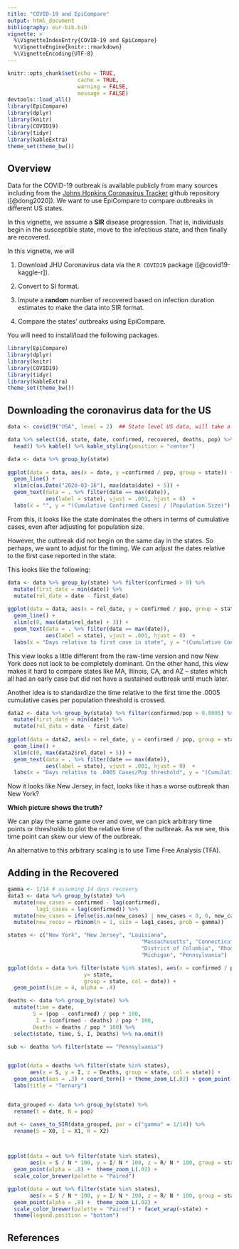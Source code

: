 ```yaml
---
title: "COVID-19 and EpiCompare"
output: html_document
bibliography: our-bib.bib
vignette: >
  %\VignetteIndexEntry{COVID-19 and EpiCompare}
  %\VignetteEngine{knitr::rmarkdown}
  %\VignetteEncoding{UTF-8}
---
```


```r
knitr::opts_chunk$set(echo = TRUE,
                      cache = TRUE,
                      warning = FALSE,
                      message = FALSE)
devtools::load_all()
library(EpiCompare)
library(dplyr)
library(knitr)
library(COVID19)
library(tidyr)
library(kableExtra)
theme_set(theme_bw())
```




##  Overview

Data for the COVID-19 outbreak is available publicly from many sources including from the [Johns Hopkins Coronavirus Tracker](https://github.com/CSSEGISandData/COVID-19) github repository ([@dong2020]).  We want to use EpiCompare to compare outbreaks in different US states. 

In this vignette, we assume a **SIR** disease progression.  That is, individuals begin in the susceptible state, move to the infectious state, and then finally are recovered.

In this vignette, we will

1. Download JHU Coronavirus data via the `R COVID19` package ([@covid19-kaggle-r]).

2. Convert to SI format.

3.  Impute a **random** number of recovered based on infection duration estimates to make the data into SIR format.

4. Compare the states' outbreaks using EpiCompare.




You will need to install/load the following packages.

```r
library(EpiCompare)
library(dplyr)
library(knitr)
library(COVID19)
library(tidyr)
library(kableExtra)
theme_set(theme_bw())
```

## Downloading the coronavirus data for the US

```r
data <- covid19("USA", level = 2)  ## State level US data, will take a few seconds

data %>% select(id, state, date, confirmed, recovered, deaths, pop) %>% 
  head() %>% kable() %>% kable_styling(position = "center")

```
```r
data <- data %>% group_by(state) 
  
ggplot(data = data, aes(x = date, y =confirmed / pop, group = state)) + 
  geom_line() +
  xlim(c(as.Date("2020-03-16"), max(data$date) + 5)) +
  geom_text(data = . %>% filter(date == max(date)),
            aes(label = state), vjust = .001, hjust = 0)  +
  labs(x = "", y = "(Cumulative Confirmed Cases) / (Population Size)")
```


From this, it looks like the state dominates the others in terms of cumulative cases, even after adjusting for population size.

However, the outbreak did not begin on the same day in the states.  So perhaps, we want to adjust for the timing.  We can adjust the dates relative to the first case reported in the state.


This looks like the following:

```r
data <- data %>% group_by(state) %>% filter(confirmed > 0) %>%
  mutate(first_date = min(date)) %>%
  mutate(rel_date = date - first_date)
  
ggplot(data = data, aes(x = rel_date, y = confirmed / pop, group = state)) + 
  geom_line() +
  xlim(c(0, max(data$rel_date) + 3)) +
  geom_text(data = . %>% filter(date == max(date)),
            aes(label = state), vjust = .001, hjust = 0)  +
  labs(x = "Days relative to first case in state", y = "(Cumulative Confirmed Cases) / (Population Size)")
```

This view looks a little different from the raw-time version and now New York does not look to be completely dominant.  On the other hand, this view makes it hard to compare states like MA, Illinois, CA, and AZ -- states which all had an early case but did not have a sustained outbreak until much later.

Another idea is to standardize the time relative to the first time the .0005 cumulative cases per population threshold is crossed.

```r
data2 <- data %>% group_by(state) %>% filter(confirmed/pop > 0.0005) %>%
  mutate(first_date = min(date)) %>%
  mutate(rel_date = date - first_date)
  
ggplot(data = data2, aes(x = rel_date, y = confirmed / pop, group = state)) + 
  geom_line() +
  xlim(c(0, max(data2$rel_date) + 5)) +
  geom_text(data = . %>% filter(date == max(date)),
            aes(label = state), vjust = .001, hjust = 0)  +
  labs(x = "Days relative to .0005 Cases/Pop threshold", y = "(Cumulative Confirmed Cases) / (Population Size)")
```


Now it looks like New Jersey, in fact, looks like it has a worse outbreak than New York?

**Which picture shows the truth?**

We can play the same game over and over, we can pick arbitrary time points or thresholds to plot the relative time of the outbreak.  As we see, this time point can skew our view of the outbreak.

An alternative to this arbitrary scaling is to use Time Free Analysis (TFA).

## Adding in the Recovered

```r

gamma <- 1/14 # assuming 14 days recovery
data3 <- data %>% group_by(state) %>%
  mutate(new_cases = confirmed - lag(confirmed),
         lag1_cases = lag(confirmed)) %>%
  mutate(new_cases = ifelse(is.na(new_cases) | new_cases < 0, 0, new_cases)) %>%
  mutate(new_recov = rbinom(n = 1, size = lag1_cases, prob = gamma))

states <- c("New York", "New Jersey", "Louisiana",
                                          "Massachusetts", "Connecticut", 
                                          "District of Columbia", "Rhode Island",
                                          "Michigan", "Pennsylvania")

ggplot(data = data %>% filter(state %in% states), aes(x = confirmed / pop,
                        y= state,
                        group = state, col = date)) +
  geom_point(size = 4, alpha = .4)  
```








```r
deaths <- data %>% group_by(state) %>%
  mutate(time = date,
        S = (pop - confirmed) / pop * 100,
         I = (confirmed - deaths) / pop * 100,
        Deaths = deaths / pop * 100) %>%
  select(state, time, S, I, Deaths) %>% na.omit()

sub <- deaths %>% filter(state == "Pennsylvania")


ggplot(data = deaths %>% filter(state %in% states),
       aes(x = S, y = I, z = Deaths, group = state, col = state)) +  
  geom_point(aes = .3) + coord_tern() + theme_zoom_L(.02) + geom_point() +
  labs(title = "Ternary")



```


```r
data_grouped <- data %>% group_by(state) %>%
  rename(t = date, N = pop)

out <- cases_to_SIR(data_grouped, par = c("gamma" = 1/14)) %>%
  rename(S = X0, I = X1, R = X2)



ggplot(data = out %>% filter(state %in% states),
       aes(x = S / N * 100, y = I/ N * 100, z = R/ N * 100, group = state, col = state)) + coord_tern() + geom_path(alpha = .8) + 
  geom_point(alpha = .8) +  theme_zoom_L(.02) + 
  scale_color_brewer(palette = "Paired")
```

```r
ggplot(data = out %>% filter(state %in% states),
       aes(x = S / N * 100, y = I/ N * 100, z = R/ N * 100, group = state, col = state)) + coord_tern() + geom_path(alpha = .8) + 
  geom_point(alpha = .8) +  theme_zoom_L(.02) + 
  scale_color_brewer(palette = "Paired") + facet_wrap(~state) +
  theme(legend.position = "bottom")


```

## References
